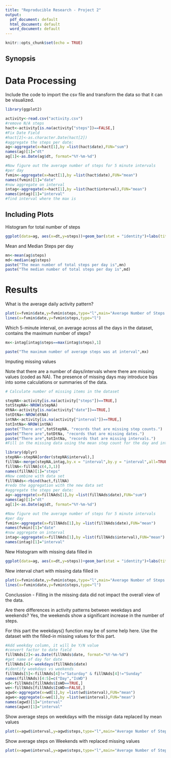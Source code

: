 ---
title: "Reproducible Research - Project 2"
output:
  pdf_document: default
  html_document: default
  word_document: default
---

```{r setup, include=FALSE}
knitr::opts_chunk$set(echo = TRUE)
```

## Synopsis


# Data Processing
Include the code to import the csv file and transform the data so that it can be visualized.

```{r }
library(ggplot2)

activity<-read.csv("activity.csv")
#remove N/A steps
hact<-activity[is.na(activity["steps"])==FALSE,]
#Fix Date Field
#hact[2]<-as.character.Date(hact[2])
#aggregate the steps per date:
ag<-aggregate(x=hact[1],by =list(hact$date),FUN="sum")
names(ag)[1]="dt"
ag[1]<-as.Date(ag$dt, format="%Y-%m-%d")

#Now figure out the average number of steps for 5 minute intervals
#per day
fvmin<-aggregate(x=hact[1],by =list(hact$date),FUN="mean")
names(fvmin)[1]="date"
#now aggregate on interval
intag<-aggregate(x=hact[1],by =list(hact$interval),FUN="mean")
names(intag)[1]="interval"
#find interval where the max is 

```

## Including Plots


Histogram for total number of steps

```{r pressure, echo=TRUE}
ggplot(data=ag, aes(x=dt,y=steps))+geom_bar(stat = "identity")+labs(title = "Total Steps per Day - Histogram", y = "Total Steps", x = "Date")
```


Mean and Median Steps per day
```{r }
mn<-mean(ag$steps)
md<-median(ag$steps)
paste("The mean number of total steps per day is",mn)
paste("The median number of total steps per day is",md)
```



# Results

What is the average daily activity pattern?

```{r }
plot(x=fvmin$date,y=fvmin$steps,type="l",main="Average Number of Steps Per Day",xlab="Date", ylab="Average Steps")
lines(x=fvmin$date,y=fvmin$steps,type="l")
```


Which 5-minute interval, on average across all the days in the dataset, contains the maximum number of steps?
```{r}
mx<-intag[intag$steps==max(intag$steps),1]

paste("The maximum number of average steps was at interval",mx)

```


Imputing missing values

Note that there are a number of days/intervals where there are missing values (coded as NA). The presence of missing days may introduce bias into some calculations or summaries of the data.
```{r}

# Calculate number of missing items in the dataset

stepNA<-activity[is.na(activity["steps"])==TRUE,]
totStepNA<-NROW(stepNA)
dtNA<-activity[is.na(activity["date"])==TRUE,]
totDtNa<-NROW(dtNA)
intNA<-activity[is.na(activity["interval"])==TRUE,]
totIntNa<-NROW(intNA)
paste("There are",totStepNA, "records that are missing step counts.")
paste("There are",totDtNa, "records that are missing dates.")
paste("There are",totIntNa, "records that are missing intervals.")
#Fill in the missing data using the mean step count for the day and interval that the steps are missing

library(dplyr)
stepNA<-stepNA[order(stepNA$interval),]
fillNA<-merge(stepNA,intag,by.x = "interval",by.y = "interval",all=TRUE)
fillNA<-fillNA[c(4,3,1)]
names(fillNA)[1]="steps"
#Now combine with data set 
fillNAds<-rbind(hact,fillNA)
#redo the aggregation with the new data set
#aggregate the steps per date:
ag<-aggregate(x=fillNAds[1],by =list(fillNAds$date),FUN="sum")
names(ag)[1]="dt"
ag[1]<-as.Date(ag$dt, format="%Y-%m-%d")

#Now figure out the average number of steps for 5 minute intervals
#per day
fvmin<-aggregate(x=fillNAds[1],by =list(fillNAds$date),FUN="mean")
names(fvmin)[1]="date"
#now aggregate on interval
intag<-aggregate(x=fillNAds[1],by =list(fillNAds$interval),FUN="mean")
names(intag)[1]="interval"

```

New Histogram with missing data filled in
```{r}
ggplot(data=ag, aes(x=dt,y=steps))+geom_bar(stat = "identity")+labs(title = "Total Steps per Day - Histogram", y = "Total Steps", x = "Date")

```

New interval chart with missing data filled in
```{r}
plot(x=fvmin$date,y=fvmin$steps,type="l",main="Average Number of Steps Per Day",xlab="Date", ylab="Average Steps")
lines(x=fvmin$date,y=fvmin$steps,type="l")
```

Conclussion - Filling in the missing data did not impact the overall view of the data.


Are there differences in activity patterns between weekdays and weekends?  Yes, the weekends show a significant increase in the number of steps.

For this part the weekdays() function may be of some help here. Use the dataset with the filled-in missing values for this part.

```{r}
#Add weekday column, it will be Y/N value
#convert factor to date field
fillNAds[2]<-as.Date(fillNAds$date, format="%Y-%m-%d")
#get name of day for date
fillNAds[4]<-weekdays(fillNAds$date)
#identify weekdays vs weekends
fillNAds[5]<-fillNAds[4]!="Saturday" & fillNAds[4]!="Sunday" 
names(fillNAds)[4:5]=c("Day","IsWD")
wd<-fillNAds[fillNAds$IsWD==TRUE,]
we<-fillNAds[fillNAds$IsWD==FALSE,]
agwd<-aggregate(x=wd[1],by =list(wd$interval),FUN="mean")
agwe<-aggregate(x=we[1],by =list(we$interval),FUN="mean")
names(agwd)[1]="interval"
names(agwe)[1]="interval"
```


Show average steps on weekdays with the missign data replaced by mean values
```{r}
plot(x=agwd$interval,y=agwd$steps,type="l",main="Average Number of Steps -  Weekday",xlab="interval", ylab="Average Steps")
```

Show average steps on Weekends with replaced missing values
```{r}
plot(x=agwe$interval,y=agwe$steps,type="l",main="Average Number of Steps -  Weekend",xlab="interval", ylab="Average Steps")
```

